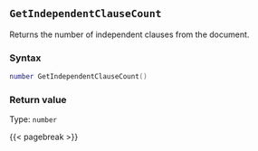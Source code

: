 ## `GetIndependentClauseCount`

Returns the number of independent clauses from the document.

### Syntax {-}

``` .lua
number GetIndependentClauseCount()
```


### Return value {-}

Type: `number`


{{< pagebreak >}}